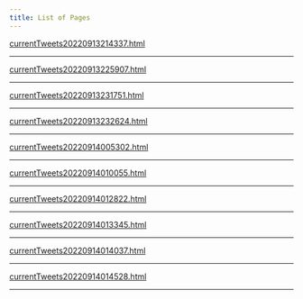 ```yaml
---
title: List of Pages  
---
```



<a href='./pages//currentTweets20220913214337.html'>currentTweets20220913214337.html</a>


---



<a href='./pages//currentTweets20220913225907.html'>currentTweets20220913225907.html</a>


---



<a href='./pages//currentTweets20220913231751.html'>currentTweets20220913231751.html</a>


---



<a href='./pages//currentTweets20220913232624.html'>currentTweets20220913232624.html</a>


---



<a href='./pages//currentTweets20220914005302.html'>currentTweets20220914005302.html</a>


---



<a href='./pages//currentTweets20220914010055.html'>currentTweets20220914010055.html</a>


---



<a href='./pages//currentTweets20220914012822.html'>currentTweets20220914012822.html</a>


---



<a href='./pages//currentTweets20220914013345.html'>currentTweets20220914013345.html</a>


---



<a href='./pages//currentTweets20220914014037.html'>currentTweets20220914014037.html</a>


---



<a href='./pages//currentTweets20220914014528.html'>currentTweets20220914014528.html</a>


---



